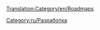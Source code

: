 [[Translation:Category/en/Roadmaps]]

{{en/Bilingual box| Ru
| Эта категория подразумевает добавления всякий функций в будущем в OpenTTD.
| The following are various roadmaps planned for future versions of OpenTTD.}}


[[Category:ru/Разработка]]